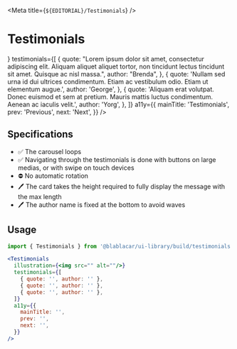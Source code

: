 

<Meta title={`${EDITORIAL}/Testimonials`} />

# **Testimonials**

<Canvas>
  <Story name="Default">
    <Testimonials
      illustration={
        <img
          src="https://cdn.blablacar.com/kairos/assets/build/images/indicate-your-route-fef6b1a4c9dac38c77c092858d73add3.svg"
          alt=""
        />
      }
      testimonials={[
        {
          quote: "Lorem ipsum dolor sit amet, consectetur adipiscing elit. Aliquam aliquet aliquet tortor, non tincidunt lectus tincidunt sit amet. Quisque ac nisl massa.",
          author: "Brenda",
        },
        {
          quote: 'Nullam sed urna id dui ultrices condimentum. Etiam ac vestibulum odio. Etiam ut elementum augue.',
          author: 'George',
        },
        {
          quote: 'Aliquam erat volutpat. Donec euismod et sem at pretium. Mauris mattis luctus condimentum. Aenean ac iaculis velit.',
          author: 'Yorg',
        },
      ]}
      a11y={{
        mainTitle: 'Testimonials',
        prev: 'Previous',
        next: 'Next',
      }}
    />
  </Story>
</Canvas>

## Specifications

- ✅ The carousel loops
- ✅ Navigating through the testimonials is done with buttons on large medias, or with swipe on touch devices
- ⛔️ No automatic rotation
- 🖊 The card takes the height required to fully display the message with the max length
- 🖊 The author name is fixed at the bottom to avoid waves

## Usage

```jsx
import { Testimonials } from '@blablacar/ui-library/build/testimonials'

<Testimonials
  illustration={<img src="" alt=""/>}
  testimonials={[
    { quote: '', author: '' },
    { quote: '', author: '' },
    { quote: '', author: '' },
  ]}
  a11y={{
    mainTitle: '',
    prev: '',
    next: '',
  }}
/>
```

<ArgsTable of={Testimonials} />
